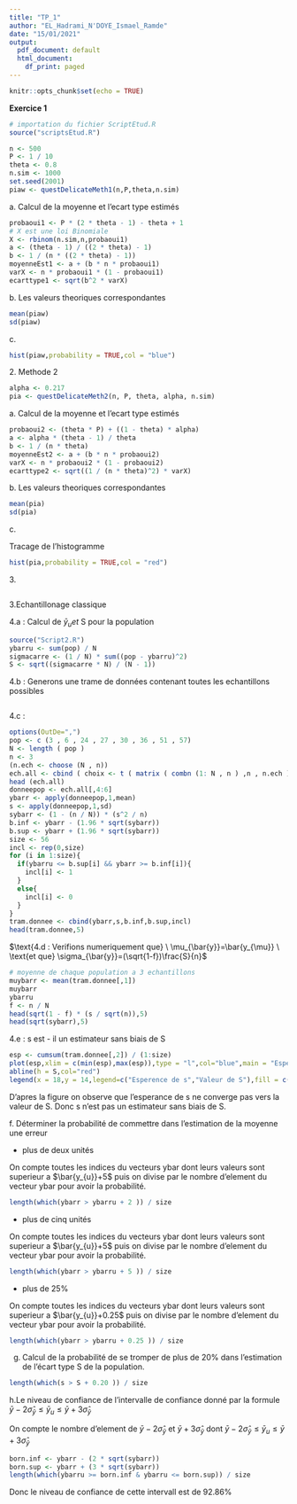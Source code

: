 ```yaml
---
title: "TP_1"
author: "EL_Hadrami_N'DOYE_Ismael_Ramde"
date: "15/01/2021"
output:
  pdf_document: default
  html_document:
    df_print: paged
---
```


```r
knitr::opts_chunk$set(echo = TRUE)
```

$\textbf{Exercice 1}$

```r
# importation du fichier ScriptEtud.R
source("scriptsEtud.R")
```

```r
n <- 500
P <- 1 / 10
theta <- 0.8
n.sim <- 1000
set.seed(2001)
piaw <- questDelicateMeth1(n,P,theta,n.sim)
```

$\text{a. Calcul de la moyenne et l'ecart type estimés}$

```r
probaoui1 <- P * (2 * theta - 1) - theta + 1
# X est une loi Binomiale
X <- rbinom(n.sim,n,probaoui1)
a <- (theta - 1) / ((2 * theta) - 1)
b <- 1 / (n * ((2 * theta) - 1))
moyenneEst1 <- a + (b * n * probaoui1)
varX <- n * probaoui1 * (1 - probaoui1)
ecarttype1 <- sqrt(b^2 * varX)
```

$\text{b. Les valeurs theoriques correspondantes}$

```r
mean(piaw)
sd(piaw)
```
$\text{c.}$

```r
hist(piaw,probability = TRUE,col = "blue")
```

$\text{2. Methode 2}$

```r
alpha <- 0.217
pia <- questDelicateMeth2(n, P, theta, alpha, n.sim)
```

$\text{a. Calcul de la moyenne et l'ecart type estimés}$

```r
probaoui2 <- (theta * P) + ((1 - theta) * alpha) 
a <- alpha * (theta - 1) / theta
b <- 1 / (n * theta)
moyenneEst2 <- a + (b * n * probaoui2)
varX <- n * probaoui2 * (1 - probaoui2)
ecarttype2 <- sqrt((1 / (n * theta)^2) * varX)
```

$\text{b. Les valeurs theoriques correspondantes}$

```r
mean(pia)
sd(pia)
```

$\text{c.}$

$\text{Tracage de l'histogramme}$

```r
hist(pia,probability = TRUE,col = "red")
```

$\text{3.}$

```r
```

$\text{3.Echantillonage classique}$

$\text{4.a : Calcul de } \bar{y}_{u} et \ \text{S pour la population}$

```r
source("Script2.R")
ybarru <- sum(pop) / N
sigmacarre <- (1 / N) * sum((pop - ybarru)^2)
S <- sqrt((sigmacarre * N) / (N - 1))
```

$\text{4.b : Generons une trame de données contenant toutes les echantillons possibles}$

```r

```


$\text{4.c :}$

```r
options(OutDe=",")
pop <- c (3 , 6 , 24 , 27 , 30 , 36 , 51 , 57)
N <- length ( pop )
n <- 3
(n.ech <- choose (N , n))
ech.all <- cbind ( choix <- t ( matrix ( combn (1: N , n ) ,n , n.ech ) ) ,( matrix (pop [ choix ] , n.ech , n ) ) )
head (ech.all)
donneepop <- ech.all[,4:6]
ybarr <- apply(donneepop,1,mean)
s <- apply(donneepop,1,sd)
sybarr <- (1 - (n / N)) * (s^2 / n)
b.inf <- ybarr - (1.96 * sqrt(sybarr))
b.sup <- ybarr + (1.96 * sqrt(sybarr))
size <- 56
incl <- rep(0,size)
for (i in 1:size){
  if(ybarru <= b.sup[i] && ybarr >= b.inf[i]){
    incl[i] <- 1
  }
  else{
    incl[i] <- 0
  }
}
tram.donnee <- cbind(ybarr,s,b.inf,b.sup,incl)
head(tram.donnee,5)

```

$\text{4.d : Verifions numeriquement que} \ \mu_{\bar{y}}=\bar{y_{\mu}} \ \text{et que} \sigma_{\bar{y}}=(\sqrt{1-f})\frac{S}{n}$

```r
# moyenne de chaque population a 3 echantillons
muybarr <- mean(tram.donnee[,1]) 
muybarr
ybarru
f <- n / N
head(sqrt(1 - f) * (s / sqrt(n)),5)
head(sqrt(sybarr),5)
```

$\text{4.e : s est - il un estimateur sans biais de S}$

  
```r
esp <- cumsum(tram.donnee[,2]) / (1:size)
plot(esp,xlim = c(min(esp),max(esp)),type = "l",col="blue",main = "Esperance de S / s")
abline(h = S,col="red")
legend(x = 18,y = 14,legend=c("Esperence de s","Valeur de S"),fill = c("blue","red"),col=c("blue,red"))
```

D'apres la figure on observe que l'esperance de s ne converge pas vers la valeur de S.
Donc s n'est pas un estimateur sans biais  de S.


$\text{f. Déterminer la probabilité de commettre dans l’estimation de la moyenne une erreur}$

- plus de deux unités

On compte toutes les indices du vecteurs ybar dont leurs valeurs sont superieur a $\bar{y_{u}}+5$ puis on divise par le nombre d'element du vecteur ybar pour avoir la probabilité.


```r
length(which(ybarr > ybarru + 2 )) / size
```

- plus de cinq unités

On compte toutes les indices du vecteurs ybar  dont leurs valeurs sont superieur a $\bar{y_{u}}+5$ puis on divise par le nombre d'element du vecteur ybar pour avoir la probabilité.


```r
length(which(ybarr > ybarru + 5 )) / size
```

- plus de $25\%$

On compte toutes les indices du vecteurs ybar  dont leurs valeurs sont superieur a $\bar{y_{u}}+0.25$ puis on divise par le nombre d'element du vecteur ybar pour avoir la probabilité.

```r
length(which(ybarr > ybarru + 0.25 )) / size
```


g. Calcul de la probabilité de se tromper de plus de $20\%$ dans l’estimation de l’écart type S de la population.

```r
length(which(s > S + 0.20 )) / size
```

h.Le niveau de confiance de l’intervalle de confiance donné par la formule
$\bar{y}-2\widehat{\sigma}_{\bar{y}}\leq \bar{y}_{u}\leq \bar{y}+3\widehat{\sigma}_{\bar{y}}$

On compte le nombre d'element de $\bar{y}-2\widehat{\sigma}_{\bar{y}}$ et  $\bar{y}+3\widehat{\sigma}_{\bar{y}}$ dont $\bar{y}-2\widehat{\sigma}_{\bar{y}} \leq \bar{y}_{u} \leq \bar{y}+3\widehat{\sigma}_{\bar{y}}$ 

```r
born.inf <- ybarr - (2 * sqrt(sybarr))
born.sup <- ybarr + (3 * sqrt(sybarr))
length(which(ybarru >= born.inf & ybarru <= born.sup)) / size
```

Donc le niveau de confiance de cette intervall est de $92.86\%$